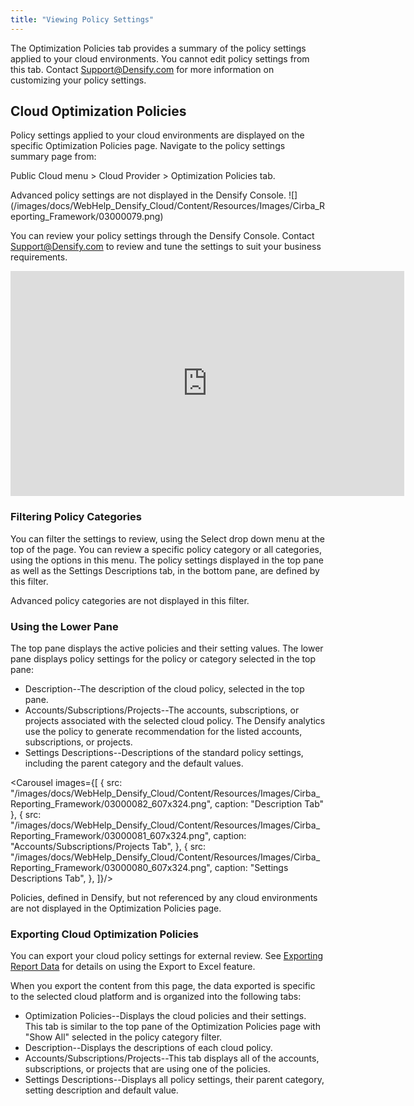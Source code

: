 ```yaml
---
title: "Viewing Policy Settings"
---
```



The Optimization Policies tab provides a summary of the policy settings applied to your cloud environments. You cannot edit policy settings from this tab. Contact [Support@Densify.com](mailto:Support@Densify.com) for more information on customizing your policy settings.

## Cloud Optimization Policies

Policy settings applied to your cloud environments are displayed on the specific Optimization Policies page. Navigate to the policy settings summary page from:

Public Cloud menu > Cloud Provider > Optimization Policies tab.

<Note>
Advanced policy settings are not displayed in the Densify Console.
</Note>


<Accordion title="Figure: Optimization Policies Tab">
<Frame>![](/images/docs/WebHelp_Densify_Cloud/Content/Resources/Images/Cirba_Reporting_Framework/03000079.png)</Frame>
</Accordion>


You can review your policy settings through the Densify Console. Contact [Support@Densify.com](mailto:Support@Densify.com) to review and tune the settings to suit your business requirements.

<Accordion title="Video: Cloud Policy Overview">
<iframe allowfullscreen="allowfullscreen" class="vidyard_iframe" frameborder="0" height="360" mozallowfullscreen="mozallowfullscreen" msallowfullscreen="msallowfullscreen" oallowfullscreen="oallowfullscreen" src="https://player.vimeo.com/video/371640427" webkitallowfullscreen="webkitallowfullscreen" width="630"></iframe>
</Accordion>


### Filtering Policy Categories

You can filter the settings to review, using the Select drop down menu at the top of the page. You can review a specific policy category or all categories, using the options in this menu. The policy settings displayed in the top pane as well as the Settings Descriptions tab, in the bottom pane, are defined by this filter.

<Note>
Advanced policy categories are not displayed in this filter.
</Note>



### Using the Lower Pane

The top pane displays the active policies and their setting values. The lower pane displays policy settings for the policy or category selected in the top pane:

* Description--The description of the cloud policy, selected in the top pane.
* Accounts/Subscriptions/Projects--The accounts, subscriptions, or projects associated with the selected cloud policy. The Densify analytics use the policy to generate recommendation for the listed accounts, subscriptions, or projects.
* Settings Descriptions--Descriptions of the standard policy settings, including the parent category and the default values.

<Carousel 
    images={[
    {
        src: "/images/docs/WebHelp_Densify_Cloud/Content/Resources/Images/Cirba_Reporting_Framework/03000082_607x324.png",
        caption: "Description Tab"
    },
    {
        src: "/images/docs/WebHelp_Densify_Cloud/Content/Resources/Images/Cirba_Reporting_Framework/03000081_607x324.png",
        caption: "Accounts/Subscriptions/Projects Tab",
    },
    {
        src: "/images/docs/WebHelp_Densify_Cloud/Content/Resources/Images/Cirba_Reporting_Framework/03000080_607x324.png",
        caption: "Settings Descriptions Tab",
    },
]}/>

<Note>
Policies, defined in Densify, but not referenced by any cloud environments are not displayed in the Optimization Policies page.
</Note>



### Exporting Cloud Optimization Policies

You can export your cloud policy settings for external review. See [Exporting Report Data](../Densify_Com/Exporting_Report_Data) for details on using the Export to Excel feature.

When you export the content from this page, the data exported is specific to the selected cloud platform and is organized into the following tabs:

* Optimization Policies--Displays the cloud policies and their settings. This tab is similar to the top pane of the Optimization Policies page with "Show All" selected in the policy category filter.
* Description--Displays the descriptions of each cloud policy.
* Accounts/Subscriptions/Projects--This tab displays all of the accounts, subscriptions, or projects that are using one of the policies.
* Settings Descriptions--Displays all policy settings, their parent category, setting description and default value.
